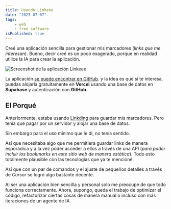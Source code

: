 ```yaml
---
title: Usando Linkeee
date: "2025-07-07"
tags: 
    - web
    - free software
isPublished: true
---
```


Creé una aplicación sencilla para gestionar mis marcadores (*links que me interesan*). 
Bueno, decir creé es un poco exagerado, porque en realidad utilice la IA para crear la aplicación.

![Screenshot de la aplicación Linkeee](https://storage.juanberrios.com/linkeee_screenshot.webp "Screenshot de la aplicación Linkeee")

La aplicación <a href="https://github.com/byjuanberrios/linkeee" rel="noreferrer noopener" target="_blank">se puede encontrar en GitHub</a>. y la idea 
es que si te interesa, puedas alojarla gratuitamente en **Vercel** usando una base de datos en **Supabase** y autenticación con **GitHub.**

## El Porqué

Anteriormente, estaba usando [Linkding](/posts/linkding) para guardar mis marcadores. Pero tenía que pagar por un servidor y alojar una base 
de datos.

Sin embargo para el uso mínimo que le di, no tenía sentido.

Así que necesitaba algo que me permitiera guardar links de manera esporádica y a la vez poder acceder a ellos a través de una API 
(*para poder incluir los bookmarks en este sitio web de manera estática*). Todo esto totalmente plausible con las tecnologías que ya te mencioné.

Así que con un par de comandos y el ajuste de pequeños detalles a través de *Cursor* se logró algo bastante decente.

Al ser una aplicación bien sencilla y personal solo me preocupé de que todo funciona correctamente. 
Ahora, supongo, queda el trabajo de optimizar el código, refactorizar ciertas cosas de manera manual 
o incluso con más iteraciones de un agente de IA.

